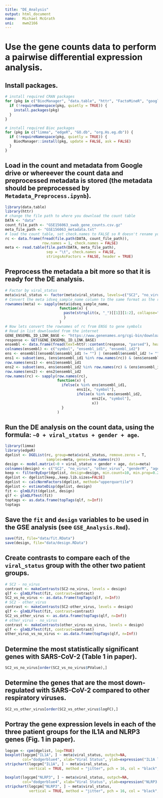 ```yaml
---
title: "DE_Analysis"
output: html_document
name:   Michael McGrath
uni:    mwm2166
---
```


# Use the gene counts data to perform a pairwise differential expression analysis.

## Install packages.

```r
# install required CRAN packages
for (pkg in c("BiocManager", "data.table", "httr", "FactoMineR", "googledrive", "statmod")) {
  if (!requireNamespace(pkg, quietly = TRUE)) {
    install.packages(pkg)
  }
}

# install required Bioc packages
for (pkg in c("limma", "edgeR", "GO.db", "org.Hs.eg.db")) {
  if (!requireNamespace(pkg, quietly = TRUE)) {
    BiocManager::install(pkg, update = FALSE, ask = FALSE)
  }
}
```

## Load in the count and metadata from Google drive or whereever the count data and preprocessed metadata is stored (the metadata should be preprocessed by `Metadata_Preprocess.ipynb`).

```r
library(data.table)
library(httr)
# change the file path to where you download the count table
DATA <- "data"
count_file_path <- "GSE156063_swab_gene_counts.csv.gz"
meta_file_path <- "GSE156063_metadata.txt"
# load the count table, set check.names to FALSE so R doesn't rename your columns!
rc <- data.frame(fread(file.path(DATA, count_file_path)),
                 row.names = 1, check.names = FALSE)
meta <- read.table(file.path(DATA, meta_file_path),
                   sep = "\t", check.names = FALSE,
                   stringsAsFactors = FALSE, header = TRUE)
```

## Preprocess the metadata a bit more so that it is ready for the DE analysis.

```r
# Factor by viral_status
meta$viral_status <- factor(meta$viral_status, levels=c("SC2", "no_virus", "other_virus"))
# Convert the meta idseq_sample_name column to the same format as the row names in rc
rownames(meta) <- sapply(meta$idseq_sample_name,
                         function(x) {
                           paste(strsplit(x, "_")[[1]][1:2], collapse="_")
                           }
                         )
# Now lets convert the rownames of rc from ENSG to gene symbols
# Read in list downloaded from the internet
GENE_ENSEMBL_ID_LINK_BASE <- "https://www.genenames.org/cgi-bin/download/custom?col=gd_app_sym&col=gd_pub_ensembl_id&col=md_ensembl_id&hgnc_dbtag=on&order_by=gd_pub_ensembl_id&format=text&submit=submit"
response <- GET(GENE_ENSEMBL_ID_LINK_BASE)
ensembl <- data.frame(fread(text=httr::content(response, "parsed"), header=TRUE))
colnames(ensembl) <- c("symbol", "ensembl_id1", "ensembl_id2")
ens <- ensembl[(ensembl$ensembl_id1 != "") | (ensembl$ensembl_id2 != ""),]
ens1 <- subset(ens, (ens$ensembl_id1 %in% row.names(rc)) & (ens$ensembl_id1 != ""))
row.names(ens1) <- ens1$ensembl_id1
ens2 <- subset(ens, ens$ensembl_id2 %in% row.names(rc) & (ens$ensembl_id2 != "") & (!(ens$ensembl_id1 %in% row.names(ens1))))
row.names(ens2) <- ens2$ensembl_id2
row.names(rc) <- sapply(row.names(rc),
                        function(x) {
                          ifelse(x %in% ens$ensembl_id1,
                                 ens1[x, "symbol"],
                                 ifelse(x %in% ens$ensembl_id2,
                                        ens2[x, "symbol"],
                                        x))
                          }
                        )
```

## Run the DE analysis on the count data, using the formula: `~0 + viral_status + gender + age`.

```r
library(limma)
library(edgeR)
dgelist <- DGEList(rc, group=meta$viral_status, remove.zeros = T,
                   samples=meta, genes=row.names(rc))
design <- model.matrix(~0 + viral_status + gender + age, data=meta)
colnames(design) <- c("SC2", "no_virus", "other_virus", "genderM", "age")
keep <- filterByExpr(dgelist, design=design, min.count=10, min.prop=0.2)
dgelist <- dgelist[keep,,keep.lib.sizes=FALSE]
dgelist <- calcNormFactors(dgelist, method="upperquartile")
dgelist <- estimateDisp(dgelist, design)
fit <- glmQLFit(dgelist, design)
qlf <- glmQLFTest(fit)
toptags <- as.data.frame(topTags(qlf, n=Inf))
toptags
```

## Save the `fit` and `design` variables to be used in the GSE analysis (see `GSE_Analysis.Rmd`).

```r
save(fit, file="data/fit.RData")
save(design, file="data/design.RData")
```

## Create contrasts to compare each of the `viral_status` group with the other two patient groups.

```r
# SC2 - no_virus
contrast <- makeContrasts(SC2-no_virus, levels = design)
qlf <- glmQLFTest(fit, contrast=contrast)
SC2_vs_no_virus <- as.data.frame(topTags(qlf, n=Inf))
# SC2 - other_virus
contrast <- makeContrasts(SC2-other_virus, levels = design)
qlf <- glmQLFTest(fit, contrast=contrast)
SC2_vs_other_virus <- as.data.frame(topTags(qlf, n=Inf))
# other_virus - no_virus
contrast <- makeContrasts(other_virus-no_virus, levels = design)
qlf <- glmQLFTest(fit, contrast=contrast)
other_virus_vs_no_virus <- as.data.frame(topTags(qlf, n=Inf))
```

## Determine the most statistically significant genes with SARS-CoV-2 (Table 1 in paper).

```r
SC2_vs_no_virus[order(SC2_vs_no_virus$PValue),]
```

## Determine the genes that are the most down-regulated with SARS-CoV-2 compared to other respiratory viruses.

```r
SC2_vs_other_virus[order(SC2_vs_other_virus$logFC),]
```

## Portray the gene expression levels in each of the three patient groups for the IL1A and NLRP3 genes (Fig. 1 in paper).

```r
logcpm <- cpm(dgelist, log=TRUE)
boxplot(logcpm["IL1A", ] ~ meta$viral_status, outpch=NA,
        col="dodgerblue4", xlab="Viral Status", ylab=expression("IL1A log"[2]*"CPM"))
stripchart(logcpm["IL1A", ] ~ meta$viral_status,
           vertical = TRUE, method = "jitter", pch = 16, col = "black", add = TRUE) 
```

```r
boxplot(logcpm["NLRP3", ] ~ meta$viral_status, outpch=NA,
        col="dodgerblue4", xlab="Viral Status", ylab=expression("NLRP3 log"[2]*"CPM"))
stripchart(logcpm["NLRP3", ] ~ meta$viral_status,
           vertical = TRUE, method = "jitter", pch = 16, col = "black", add = TRUE) 
```
